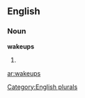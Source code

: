 ==English==

===Noun===
'''wakeups'''

# {{plural of|[[wakeup]]}}

[[Category:English plurals]]

[[ar:wakeups]]